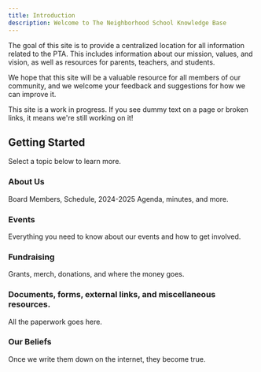```yaml
---
title: Introduction
description: Welcome to The Neighborhood School Knowledge Base
---
```


The goal of this site is to provide a centralized location for all information related to the PTA. This includes information about our mission, values, and vision, as well as resources for parents, teachers, and students.

We hope that this site will be a valuable resource for all members of our community, and we welcome your feedback and suggestions for how we can improve it.

<Callout>

This site is a work in progress. If you see dummy text on a page or broken links, it means we're still working on it!

</Callout>

## Getting Started

Select a topic below to learn more.

<div className="grid sm:grid-cols-2 gap-4 mt-6">

<Card href="/docs/about">

### About Us

Board Members, Schedule, 2024-2025 Agenda, minutes, and more.

</Card>


<Card href="/docs/events">

### Events

Everything you need to know about our events and how to get involved.

</Card>

<Card href="/docs/fundraising">

### Fundraising

Grants, merch, donations, and where the money goes.

</Card>

<Card href="/docs/documentation">

### Documents, forms, external links, and miscellaneous resources. 

All the paperwork goes here.

</Card>

<Card href="/blog">

### Our Beliefs

Once we write them down on the internet, they become true.

</Card>

</div>